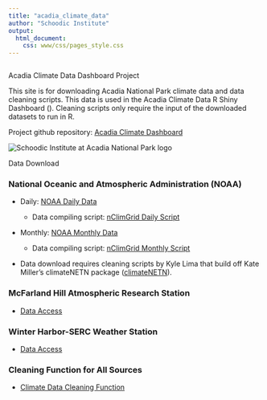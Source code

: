```yaml
---
title: "acadia_climate_data"
author: "Schoodic Institute"
output: 
  html_document:
    css: www/css/pages_style.css
---
```


```r
```

<!-- Wrap everything in the page wrapper -->

<div class="page-wrapper">

<!-- Title Page -->

<div class = "titlepage-box">

<!-- Title -->

<div class = "title-box">
<div class = "titlepage-title">
Acadia Climate Data Dashboard Project
</div>

<div class = "titlepage-subtitle">
This site is for downloading Acadia National Park climate data and data cleaning scripts. This data is used in the Acadia Climate Data R Shiny Dashboard (). Cleaning scripts only require the input of the downloaded datasets to run in R. 

Project github repository: <a href="https://github.com/Kylelima21/acadia_climate_dashboard">Acadia Climate Dashboard</a>
</div>
</div>

<!-- Image stack -->
<div class = "image-stack">
  <img src="www/img/SchoodicInstitute_Horizontal_CMYK.png" alt="Schoodic Institute at Acadia National Park logo"
        class="image-logo">
 </div>
  
</div>

<!-- Body Content -->

<div class = "bodybody">

<!-- Background box -->

<div class = "body-box">

<div class = "intro-title">
Data Download
</div>

<div class="descripbox">
<section class="data-section">

<h3>National Oceanic and Atmospheric Administration (NOAA)</h3>

<ul class="primary-list">

<li class="primary-item">

Daily: <a href="https://www.ncei.noaa.gov/thredds/catalog/nclimgrid-daily/catalog.html">NOAA Daily Data</a>

<ul class="secondary-list">

<li class="secondary-item">

Data compiling script: <a href="https://github.com/Kylelima21/acadia_climate_dashboard/blob/main/scripts/compile_nClimGrid_daily.R">nClimGrid Daily Script</a>

</li>

</ul>

</li>

<li class="primary-item">

Monthly: <a href="https://www.ncei.noaa.gov/thredds/catalog/data-in-development/nclimgrid/catalog.html">NOAA Monthly Data</a>

<ul class="secondary-list">

<li class="secondary-item">

Data compiling script: <a href="https://github.com/Kylelima21/acadia_climate_dashboard/blob/main/scripts/complie_nClimGrid_monthly.R">nClimGrid Monthly Script</a>

</li>

</ul>

</li>

<li class="primary-item">

Data download requires cleaning scripts by Kyle Lima that build off Kate Miller's climateNETN package (<a href="https://github.com/KateMMiller/climateNETN">climateNETN</a>).

</li>

</ul>

</section>

<section class="data-section">

<h3>McFarland Hill Atmospheric Research Station</h3>

<ul class="primary-list">

<li class="primary-item">

<a href="https://ard-request.air-resource.com/data.aspx">Data Access</a>

</li>

</ul>

</section>

<section class="data-section">

<h3>Winter Harbor-SERC Weather Station</h3>

<ul class="primary-list">

<li class="primary-item">

<a href="https://mesowest.utah.edu/cgi-bin/droman/meso_base_dyn.cgi?stn=D2258">Data Access</a>

</li>

</ul>

</section>

<section class="data-section">

<h3>Cleaning Function for All Sources</h3>

<ul class="primary-list">

<li class="primary-item">

<a href="https://github.com/Kylelima21/acadia_climate_dashboard/blob/main/scripts/clim_data_cleaning_function.R">Climate Data Cleaning Function</a>

</li>

</ul>

</section>

</div>
</div>
